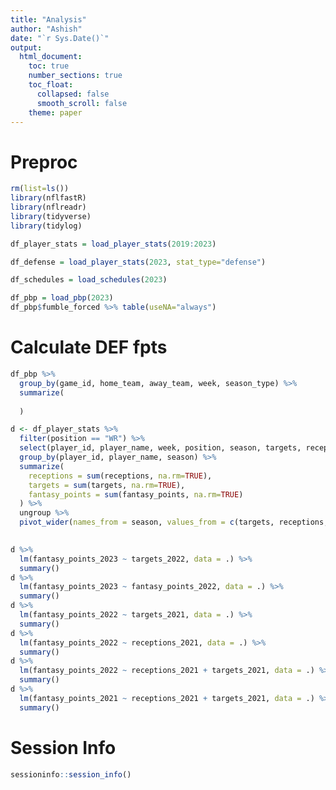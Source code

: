 ```yaml
---
title: "Analysis"
author: "Ashish"
date: "`r Sys.Date()`"
output:
  html_document:
    toc: true
    number_sections: true
    toc_float:
      collapsed: false
      smooth_scroll: false
    theme: paper
---
```


Preproc
===
```r
rm(list=ls())
library(nflfastR)
library(nflreadr)
library(tidyverse)
library(tidylog)
```


```r

df_player_stats = load_player_stats(2019:2023)

df_defense = load_player_stats(2023, stat_type="defense")

df_schedules = load_schedules(2023)

df_pbp = load_pbp(2023)
df_pbp$fumble_forced %>% table(useNA="always")
```

Calculate DEF fpts
===
```r
df_pbp %>% 
  group_by(game_id, home_team, away_team, week, season_type) %>% 
  summarize(
    
  )
```



```r
d <- df_player_stats %>% 
  filter(position == "WR") %>% 
  select(player_id, player_name, week, position, season, targets, receptions, fantasy_points) %>% 
  group_by(player_id, player_name, season) %>%
  summarize(
    receptions = sum(receptions, na.rm=TRUE),
    targets = sum(targets, na.rm=TRUE),
    fantasy_points = sum(fantasy_points, na.rm=TRUE)
  ) %>% 
  ungroup %>% 
  pivot_wider(names_from = season, values_from = c(targets, receptions, fantasy_points))
  

d %>% 
  lm(fantasy_points_2023 ~ targets_2022, data = .) %>%
  summary()
d %>% 
  lm(fantasy_points_2023 ~ fantasy_points_2022, data = .) %>%
  summary()
d %>% 
  lm(fantasy_points_2022 ~ targets_2021, data = .) %>%
  summary()
d %>%
  lm(fantasy_points_2022 ~ receptions_2021, data = .) %>%
  summary()
d %>%
  lm(fantasy_points_2022 ~ receptions_2021 + targets_2021, data = .) %>%
  summary()
d %>%
  lm(fantasy_points_2021 ~ receptions_2021 + targets_2021, data = .) %>%
  summary()

```





Session Info
===
```r
sessioninfo::session_info()
```

